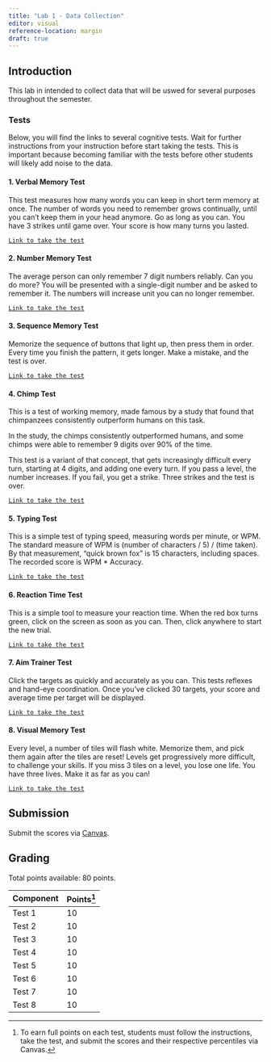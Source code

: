 ```yaml
---
title: "Lab 1 - Data Collection"
editor: visual
reference-location: margin
draft: true
---
```


## Introduction

This lab in intended to collect data that will be uswed for several purposes throughout the semester.

### Tests

Below, you will find the links to several cognitive tests. Wait for further instructions from your instruction before start taking the tests. This is important because becoming familiar with the tests before other students will likely add noise to the data.

#### 1. Verbal Memory Test

This test measures how many words you can keep in short term memory at once. The number of words you need to remember grows continually, until you can't keep them in your head anymore. Go as long as you can. You have 3 strikes until game over. Your score is how many turns you lasted.

[`Link to take the test`](https://humanbenchmark.com/tests/verbal-memory)

#### 2. Number Memory Test

The average person can only remember 7 digit numbers reliably. Can you do more? You will be presented with a single-digit number and be asked to remember it. The numbers will increase unit you can no longer remember.

[`Link to take the test`](https://humanbenchmark.com/tests/number-memory)

#### 3. Sequence Memory Test

Memorize the sequence of buttons that light up, then press them in order. Every time you finish the pattern, it gets longer. Make a mistake, and the test is over.

[`Link to take the test`](https://humanbenchmark.com/tests/sequence)

#### 4. Chimp Test

This is a test of working memory, made famous by a study that found that chimpanzees consistently outperform humans on this task.

In the study, the chimps consistently outperformed humans, and some chimps were able to remember 9 digits over 90% of the time.

This test is a variant of that concept, that gets increasingly difficult every turn, starting at 4 digits, and adding one every turn. If you pass a level, the number increases. If you fail, you get a strike. Three strikes and the test is over.

[`Link to take the test`](https://humanbenchmark.com/tests/chimp)

#### 5. Typing Test

This is a simple test of typing speed, measuring words per minute, or WPM. The standard measure of WPM is (number of characters / 5) / (time taken). By that measurement, "quick brown fox" is 15 characters, including spaces. The recorded score is WPM \* Accuracy.

[`Link to take the test`](https://humanbenchmark.com/tests/typing)

#### 6. Reaction Time Test

This is a simple tool to measure your reaction time. When the red box turns green, click on the screen as soon as you can. Then, click anywhere to start the new trial.

[`Link to take the test`](https://humanbenchmark.com/tests/reactiontime)

#### 7. Aim Trainer Test

Click the targets as quickly and accurately as you can. This tests reflexes and hand-eye coordination. Once you've clicked 30 targets, your score and average time per target will be displayed.

[`Link to take the test`](https://humanbenchmark.com/tests/aim)

#### 8. Visual Memory Test

Every level, a number of tiles will flash white. Memorize them, and pick them again after the tiles are reset! Levels get progressively more difficult, to challenge your skills. If you miss 3 tiles on a level, you lose one life. You have three lives. Make it as far as you can!

[`Link to take the test`](https://humanbenchmark.com/tests/memory)

## Submission

Submit the scores via [Canvas](canvas.csun.edu).

## Grading

Total points available: 80 points.

| Component | Points[^1] |
|-----------|------------|
| Test 1    | 10         |
| Test 2    | 10         |
| Test 3    | 10         |
| Test 4    | 10         |
| Test 5    | 10         |
| Test 6    | 10         |
| Test 7    | 10         |
| Test 8    | 10         |

[^1]: To earn full points on each test, students must follow the instructions, take the test, and submit the scores and their respective percentiles via Canvas.
